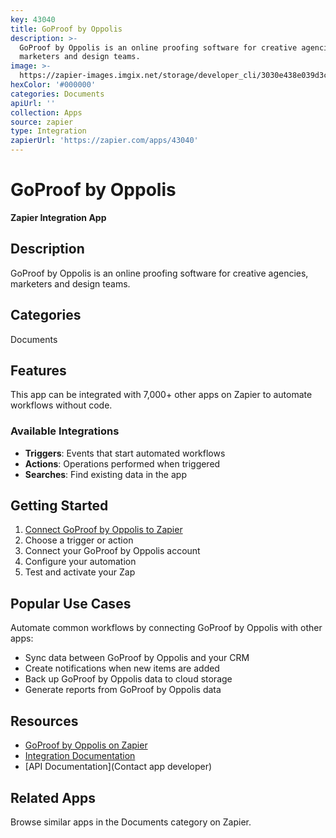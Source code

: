 ```yaml
---
key: 43040
title: GoProof by Oppolis
description: >-
  GoProof by Oppolis is an online proofing software for creative agencies,
  marketers and design teams.
image: >-
  https://zapier-images.imgix.net/storage/developer_cli/3030e438e039d3cee69416a90f282bfe_2.png?auto=format%2Ccompress&ixlib=python-3.0.0&q=50
hexColor: '#000000'
categories: Documents
apiUrl: ''
collection: Apps
source: zapier
type: Integration
zapierUrl: 'https://zapier.com/apps/43040'
---
```

# GoProof by Oppolis

**Zapier Integration App**

## Description

GoProof by Oppolis is an online proofing software for creative agencies, marketers and design teams.

## Categories

Documents

## Features

This app can be integrated with 7,000+ other apps on Zapier to automate workflows without code.

### Available Integrations

- **Triggers**: Events that start automated workflows
- **Actions**: Operations performed when triggered
- **Searches**: Find existing data in the app

## Getting Started

1. [Connect GoProof by Oppolis to Zapier](https://zapier.com/apps/43040)
2. Choose a trigger or action
3. Connect your GoProof by Oppolis account
4. Configure your automation
5. Test and activate your Zap

## Popular Use Cases

Automate common workflows by connecting GoProof by Oppolis with other apps:

- Sync data between GoProof by Oppolis and your CRM
- Create notifications when new items are added
- Back up GoProof by Oppolis data to cloud storage
- Generate reports from GoProof by Oppolis data

## Resources

- [GoProof by Oppolis on Zapier](https://zapier.com/apps/43040)
- [Integration Documentation](https://zapier.com/apps/43040/integrations)
- [API Documentation](Contact app developer)

## Related Apps

Browse similar apps in the Documents category on Zapier.
